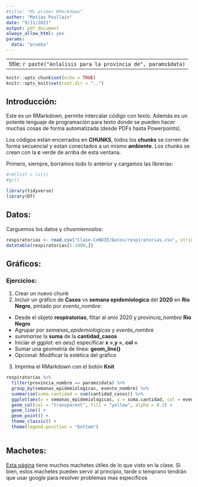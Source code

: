 ```yaml
---
#title: "Mi primer RMarkdown"
author: "Matías Poullain"
date: "9/11/2021"
output: pdf_document
always_allow_html: yes
params:
  data: "prueba"
---
```



---
title: `r paste("Anlalisis para la provincia de", params$data)`
---

```r
knitr::opts_chunk$set(echo = TRUE)
knitr::opts_knit$set(root.dir = "..")
```

## Introducción:

Este es un RMarkdown, permite intercalar código con texto. Además es un potente lenguaje de programación para texto donde se pueden hacer muchas cosas de forma automatizada (desde PDFs hasta Powerpoints).

Los códigos están encerrados en **CHUNKS**, todos los **chunks** se corren de forma secuencial y estan conectados a un mismo __ambiente__. Los chunks se crean con la __**c**__ verde de arriba de esta ventana.

Primero, siempre, borramos todo lo anterior y cargamos las librerias:

```r
#rm(list = ls())
#gc()

library(tidyverse)
library(DT)

```

## Datos:

Carguemos los datos y chusmiemoslos:

```r
respiratorias <- read.csv("Clase-CeNDIE/Datos/respiratorias.csv", stringsAsFactors = TRUE, encoding = "UTF-8")
datatable(respiratorias[1:1000,])
```

## Gráficos:
### Ejercicios:
1. Crear un nuevo chunk
2. Incluir un gráfico de **Casos** vs **semana epidemiologica** del **2020** en **Río Negro**, pintado por *evento_nombre*:
  + Desde el objeto **respiratorias**, filtar al *anio* 2020 y *provincia_nombre* **Río Negro**
  + Agrupar por *semanas_epidemiologicas* y *evento_nombre*
  + *summarise* la **suma** de la **cantidad_casos**
  + Iniciar el ggplot: en *aes()* especificar **x =**,**y =**, **col =**
  + Sumar una geometría de línea: **geom_line()**
  + Opcional: Modificar la estética del gráfico
3. Imprima el RMarkdown con el botón **Knit**

```r
respiratorias %>%
  filter(provincia_nombre == params$data) %>%
  group_by(semanas_epidemiologicas, evento_nombre) %>%
  summarise(suma.cantidad = sum(cantidad_casos)) %>%
  ggplot(aes(x = semanas_epidemiologicas, y = suma.cantidad, col = evento_nombre)) +
  geom_col(col = "transparent", fill = "yellow", alpha = 0.3) +
  geom_line() +
  geom_point() +
  theme_classic() +
  theme(legend.position = "bottom")
  
```



## Machetes:
[Esta página](https://www.rstudio.com/resources/cheatsheets/) tiene muchos machetes útiles de lo que visto en la clase. Si bien, estos machetes pueden servir al principio, tarde o temprano tendrán que usar google para resolver problemas mas especificos

